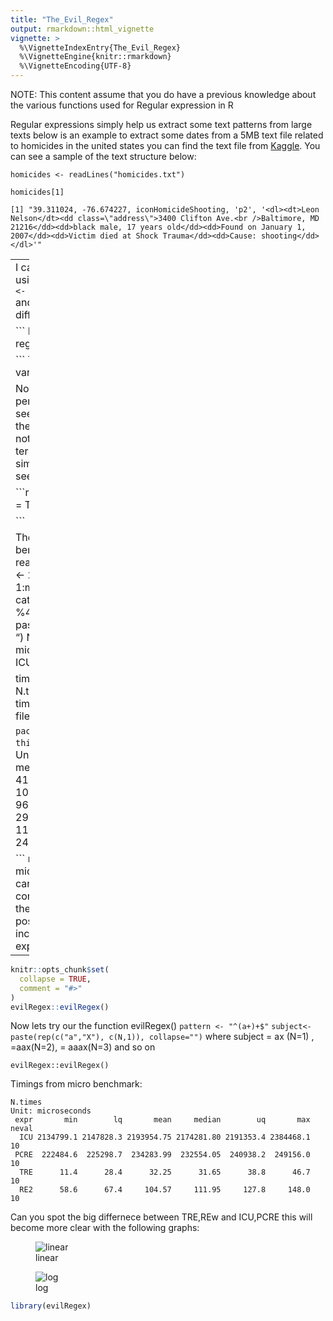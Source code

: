 ---
title: "The_Evil_Regex"
output: rmarkdown::html_vignette
vignette: >
  %\VignetteIndexEntry{The_Evil_Regex}
  %\VignetteEngine{knitr::rmarkdown}
  %\VignetteEncoding{UTF-8}
---
NOTE: This content assume that you do have a previous knowledge about the various functions used for Regular expression in R

Regular expressions simply help us extract some text patterns from large texts below is an example to extract some dates from a 5MB text file 
related to homicides in the united states you can find the text file from [Kaggle](https://www.kaggle.com/lenron1671/homicides). You can see a sample of the text structure below:

```
homicides <- readLines("homicides.txt")

homicides[1]

[1] "39.311024, -76.674227, iconHomicideShooting, 'p2', '<dl><dt>Leon Nelson</dt><dd class=\"address\">3400 Clifton Ave.<br />Baltimore, MD 21216</dd><dd>black male, 17 years old</dd><dd>Found on January 1, 2007</dd><dd>Victim died at Shock Trauma</dd><dd>Cause: shooting</dd></dl>'"

```
---
I can extract the data from this text using the following pattern: ```Pattern <- c("<dd>[F|f]ound(.*?)</dd>")```
and apply the same pattern using different  packages.



```
     ICU= stringi::stri_match(x, regex="<dd>[F|f]ound(.*?)</dd>")  # Stringi ----> ICU ( exp complexity for large evil large inputs)
     PCRE= regexpr("<dd>[F|f]ound(.*?)</dd>", x, perl=TRUE)        # regexpr where perl is set to TRUE ---> PCRE (exp complexity for large evil inputs)
     TRE=regexpr("<dd>[F|f]ound(.*?)</dd>", x, perl=FALSE)         # regexpr where perl is set to False ----> TRE ( polynomial complexity  )
     RE2=re2r::re2_match(x,"<dd>[F|f]ound(?P<Date>.*?)</dd>" )     # RE2r package -------> RE2 (polynomial complexity)

```
To further understand the various packages check this [link ](https://bookdown.org/rdpeng/rprogdatascience/regular-expressions.html)


Now We will compare the performance of the 4 functions to see which one is faste is extracting the date from the homocide txt file, note that 
this pattern is not evil( in terms of complexity it is relatively simple ). Let's benchmark it and see!

```{r, include = FALSE}
knitr::opts_chunk$set(
  collapse = TRUE,
  comment = "#>"
)

```

The timing figures for the following benchmark note:
```
homicides <- readLines("homicides.txt")
  max.N <- 25
  times.list <- list()
  for(N in 1:max.N){
    cat(sprintf("subject/pattern size %4d / %4d\n", N, max.N))
    x<-paste(homicides[1:N], collapse=" ")
    N.times <- microbenchmark::microbenchmark(
      ICU= stringi::stri_match(x, regex="<dd>[F|f]ound(.*?)</dd>"),
      PCRE= regexpr("<dd>[F|f]ound(.*?)</dd>", x, perl=TRUE),
      TRE=regexpr("<dd>[F|f]ound(.*?)</dd>", x, perl=FALSE),
      RE2=re2r::re2_match(x,"<dd>[F|f]ound(?P<Date>.*?)</dd>" ),
      times=10)

    times.list[[N]] <- data.frame(N, N.times)
  }
  times <- do.call(rbind, times.list)
  save(times, file="times.RData")

```
package microbenchmark gives us this wonderful summary:
```
N.times
Unit: microseconds
 expr   min    lq   mean median    uq   max neval
  ICU  41.2  45.3  56.11  52.25  58.9  96.2    10
 PCRE  89.0  90.7  94.91  93.10  96.8 113.3    10
  TRE  21.8  24.3  29.20  29.95  31.7  39.2    10
  RE2 118.4 130.6 149.33 138.60 153.0 241.1    10

```
noting that the numbers are in micro seconds so in linear time we can assume that the 4 methods consumed 0 seconds, but how will the results change 
when the no of possible comparisions greatly increse ( EVIL regular expression)???

---


```{r include=FALSE}
knitr::opts_chunk$set(
  collapse = TRUE,
  comment = "#>"
)
evilRegex::evilRegex()
```
Now lets try our the function evilRegex() ```pattern <- "^(a+)+$" ```
```subject<-paste(rep(c("a","X"), c(N,1)), collapse="") ```  where subject = ax (N=1) , =aax(N=2), = aaax(N=3) and so on


```
evilRegex::evilRegex()

```
Timings from micro benchmark:
```
N.times
Unit: microseconds
 expr       min        lq       mean     median        uq       max neval
  ICU 2134799.1 2147828.3 2193954.75 2174281.80 2191353.4 2384468.1    10
 PCRE  222484.6  225298.7  234283.99  232554.05  240938.2  249156.0    10
  TRE      11.4      28.4      32.25      31.65      38.8      46.7    10
  RE2      58.6      67.4     104.57     111.95     127.8     148.0    10
```
Can you spot the big differnece between TRE,REw and ICU,PCRE
this will become more clear with the following graphs:



![linear](figure-complexity-linear.png)  



![log](figure-complexity-log.png)






```{r setup}
library(evilRegex)
```

